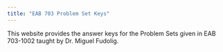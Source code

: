```yaml
---
title: "EAB 703 Problem Set Keys"
---
```


This website provides the answer keys for the Problem Sets given in EAB 703-1002 taught by Dr. Miguel Fudolig.